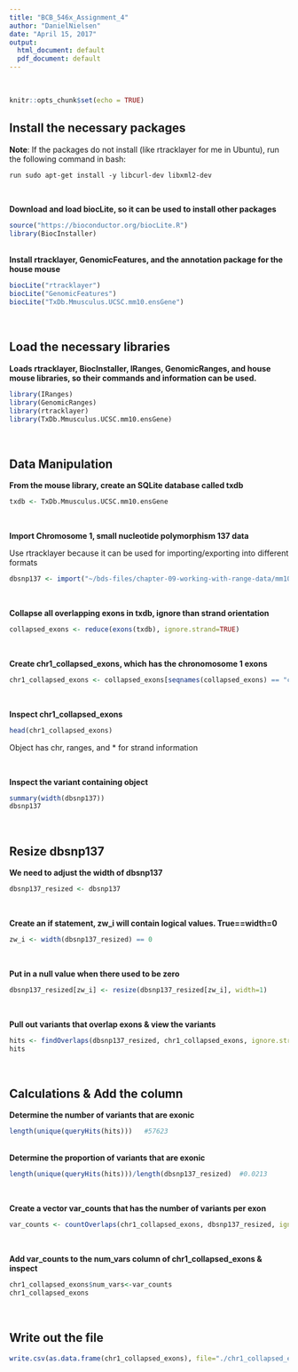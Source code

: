 ```yaml
---
title: "BCB_546x_Assignment_4"
author: "DanielNielsen"
date: "April 15, 2017"
output:
  html_document: default
  pdf_document: default
---
```

<br>
```r
knitr::opts_chunk$set(echo = TRUE)
```

## Install the necessary packages

**Note**: If the packages do not install (like rtracklayer for me in Ubuntu), run the following command in bash:

```
run sudo apt-get install -y libcurl-dev libxml2-dev

```

<br>

**Download and load biocLite, so it can be used to install other packages**

```r
source("https://bioconductor.org/biocLite.R")
library(BiocInstaller)
```

<br>
**Install rtracklayer, GenomicFeatures, and the annotation package for the house mouse**

```r
biocLite("rtracklayer")
biocLite("GenomicFeatures")
biocLite("TxDb.Mmusculus.UCSC.mm10.ensGene")
```

<br>

## Load the necessary libraries
**Loads rtracklayer, BiocInstaller, IRanges, GenomicRanges, and house mouse libraries, so their commands and information can be used.**
```r
library(IRanges)
library(GenomicRanges)
library(rtracklayer)
library(TxDb.Mmusculus.UCSC.mm10.ensGene)
```
<br>

## Data Manipulation
**From the mouse library, create an SQLite database called txdb**
```r
txdb <- TxDb.Mmusculus.UCSC.mm10.ensGene
```
<br>

**Import Chromosome 1, small nucleotide polymorphism 137 data**

Use rtracklayer because it can be used for importing/exporting into different formats
```r
dbsnp137 <- import("~/bds-files/chapter-09-working-with-range-data/mm10_snp137_chr1_trunc.bed.gz")
```
<br>

**Collapse all overlapping exons in txdb, ignore than strand orientation**
```r
collapsed_exons <- reduce(exons(txdb), ignore.strand=TRUE)
```
<br>

**Create chr1_collapsed_exons, which has the chronomosome 1 exons**
```r
chr1_collapsed_exons <- collapsed_exons[seqnames(collapsed_exons) == "chr1"]
```
<br>

**Inspect chr1_collapsed_exons**
```r
head(chr1_collapsed_exons)
```

Object has chr, ranges, and * for strand information

<br>

**Inspect the variant containing object**
```r
summary(width(dbsnp137))
dbsnp137
```

<br>

## Resize dbsnp137


**We need to adjust the width of dbsnp137**
```r
dbsnp137_resized <- dbsnp137
```
<br>

**Create an if statement, zw_i will contain logical values. True==width=0**
```r
zw_i <- width(dbsnp137_resized) == 0
```

<br>

**Put in a null value when there used to be zero**
```r
dbsnp137_resized[zw_i] <- resize(dbsnp137_resized[zw_i], width=1)
```
<br>

**Pull out variants that overlap exons & view the variants**
```r
hits <- findOverlaps(dbsnp137_resized, chr1_collapsed_exons, ignore.strand=TRUE)
hits
```


<br>



## Calculations & Add the column
**Determine the number of variants that are exonic**
```r
length(unique(queryHits(hits)))   #57623
```

<br>
**Determine the proportion of variants that are exonic**
```r
length(unique(queryHits(hits)))/length(dbsnp137_resized)  #0.0213
```
<br>

**Create a vector var_counts that has the number of variants per exon**
```r
var_counts <- countOverlaps(chr1_collapsed_exons, dbsnp137_resized, ignore.strand=TRUE)
```
<br>

**Add var_counts to the num_vars column of chr1_collapsed_exons & inspect**
```r
chr1_collapsed_exons$num_vars<-var_counts
chr1_collapsed_exons
```
<br>

## Write out the file
```r
write.csv(as.data.frame(chr1_collapsed_exons), file="./chr1_collapsed_exons.csv", row.names=FALSE)
```

<br>
```getwd()
```